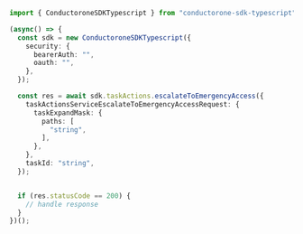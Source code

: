 ```typescript EscalateToEmergencyAccess.ts
import { ConductoroneSDKTypescript } from "conductorone-sdk-typescript";

(async() => {
  const sdk = new ConductoroneSDKTypescript({
    security: {
      bearerAuth: "",
      oauth: "",
    },
  });

  const res = await sdk.taskActions.escalateToEmergencyAccess({
    taskActionsServiceEscalateToEmergencyAccessRequest: {
      taskExpandMask: {
        paths: [
          "string",
        ],
      },
    },
    taskId: "string",
  });


  if (res.statusCode == 200) {
    // handle response
  }
})();
```
